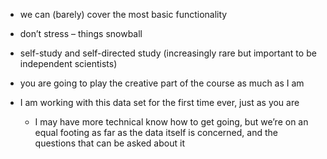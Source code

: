 - we can (barely) cover the most basic functionality

- don't stress -- things snowball

- self-study and self-directed study (increasingly rare but important to be independent scientists)

- you are going to play the creative part of the course as much as I am

- I am working with this data set for the first time ever, just as you are
  - I may have more technical know how to get going, but we're on an equal
  footing as far as the data itself is concerned, and the questions that
  can be asked about it

